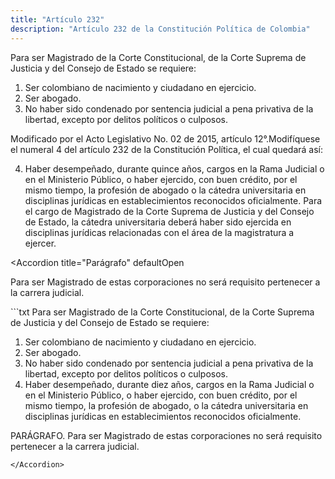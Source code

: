 ```yaml
---
title: "Artículo 232"
description: "Artículo 232 de la Constitución Política de Colombia"
---
```


Para ser Magistrado de la Corte Constitucional, de la Corte Suprema de Justicia y del Consejo de Estado se requiere:

1. Ser colombiano de nacimiento y ciudadano en ejercicio.
2. Ser abogado.
3. No haber sido condenado por sentencia judicial a pena privativa de la libertad, excepto por delitos políticos o culposos.

<Warning>Modificado por el Acto Legislativo No. 02 de 2015, artículo 12°.Modifíquese el numeral 4 del artículo 232 de la Constitución Política, el cual quedará así:</Warning>

4. Haber desempeñado, durante quince años, cargos en la Rama Judicial o en el Ministerio Público, o haber ejercido, con buen crédito, por el mismo tiempo, la profesión de abogado o la cátedra universitaria en disciplinas jurídicas en establecimientos reconocidos oficialmente. Para el cargo de Magistrado de la Corte Suprema de Justicia y del Consejo de Estado, la cátedra universitaria deberá haber sido ejercida en disciplinas jurídicas relacionadas con el área de la magistratura a ejercer.

<Accordion
title="Parágrafo"
defaultOpen
>
Para ser Magistrado de estas corporaciones no será
requisito pertenecer a la carrera judicial.
</Accordion>

<Accordion title="Artículo original antes de la modificación:">
```txt
Para ser Magistrado de la Corte Constitucional, de la Corte Suprema de 
Justicia y del Consejo de Estado se requiere:

1. Ser colombiano de nacimiento y ciudadano en ejercicio.
2. Ser abogado.
3. No haber sido condenado por sentencia judicial a pena privativa de la 
libertad, excepto por delitos políticos o culposos.
4. Haber desempeñado, durante diez años, cargos en la Rama Judicial
o en el Ministerio Público, o haber ejercido, con buen crédito, por el mismo
tiempo, la profesión de abogado, o la cátedra universitaria en disciplinas
jurídicas en establecimientos reconocidos oficialmente.

PARÁGRAFO. Para ser Magistrado de estas corporaciones no será
requisito pertenecer a la carrera judicial.
```
</Accordion>
